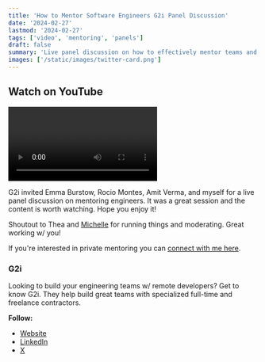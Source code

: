 ```yaml
---
title: 'How to Mentor Software Engineers G2i Panel Discussion'
date: '2024-02-27'
lastmod: '2024-02-27'
tags: ['video', 'mentoring', 'panels']
draft: false
summary: 'Live panel discussion on how to effectively mentor teams and software engineers.'
images: ['/static/images/twitter-card.png']
---
```


## Watch on YouTube

<Video
  title="How to Mentor Software Engineers G2i Panel Discussion"
  url="https://www.youtube.com/embed/97GC4yaI-o4?si=PQ7vNpAz2LiUx-7"
/>

G2i invited Emma Burstow, Rocio Montes, Amit Verma, and myself for a live panel discussion on mentoring engineers. It was a great session and the content is worth watching. Hope you enjoy it!

Shoutout to Thea and <a href="https://x.com/MichelleBakels">Michelle</a> for running things and moderating. Great working w/ you!

If you're interested in private mentoring you can <a href="/connect">connect with me here</a>.

### G2i

Looking to build your engineering teams w/ remote developers? Get to know G2i. They help build great teams with specialized full-time and freelance contractors.

**Follow:**

- [Website](https://www.g2i.co/)
- [LinkedIn](https://www.linkedin.com/company/g2i-inc-/?miniCompanyUrn=urn%3Ali%3Afs_miniCompany%3A7790167)
- [X](https://x.com/g2i_co?lang=en)
